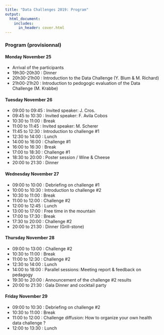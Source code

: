 ```yaml
---
title: "Data Challenges 2019: Program"
output:
  html_document:
    includes:
      in_header: cover.html
---
```

  
### Program (provisionnal)

#### Monday November 25

- Arrival of the participants
- 19h30-20h30 : Dinner
- 20h30-21h00 : Introduction to the Data Challenge (Y. Blum & M. Richard)
- 21h00-21h20 : Introduction to pedogogic evaluation of the Data Challenge (M. Krabbe)

#### Tuesday November 26

- 09:00 to 09:45 : Invited speaker: J. Cros.
- 09:45 to 10:30 : Invited speaker: F. Avila Cobos
- 10:30 to 11:00 : Break
- 11:00 to 11:45 : Invited speaker: M. Scherer
- 11:45 to 12:30 : Introduction to challenge #1
- 12:30 to 14:00 : Lunch
- 14:00 to 16:00 : Challenge #1
- 16:00 to 16:30 : Break
- 17:00 to 18:30 : Challenge #1
- 18:30 to 20:00 : Poster session / Wine & Cheese
- 20:00 to 21:30 : Dinner

#### Wednesday November 27

- 09:00 to 10:00 : Debriefing on challenge #1
- 10:00 to 10:30 : Introduction to challenge #2
- 10:30 to 11:00 : Break
- 11:00 to 12:00 : Challenge #2
- 12:00 to 12:45 : Lunch
- 13:00 to 17:00 : Free time in the mountain
- 17:00 to 17:30 : Break
- 17:30 to 20:00 : Challenge #2
- 20:00 to 21:30 : Dinner (Grill-stone)

#### Thursday November 28

- 09:00 to 13:00 : Challenge #2
- 10:30 to 11:00 : Break
- 11:00 to 12:30 : Challenge #2
- 12:30 to 14:00 : Lunch
- 14:00 to 18:00 : Parallel sessions: Meeting report & feedback on pedagogy
- 19:30 to 20:00 : Announcement of the challenge #2 results
- 20:00 to 21:30 : Gala Dinner and cocktail party

#### Friday November 29

- 09:00 to 10:30 : Debriefing on challenge #2
- 10:30 to 11:00 : Break
- 11:00 to 12:00 : Challenge diffusion: How to organize your own health data challenge ?
- 12:00 to 13:30 : Lunch
